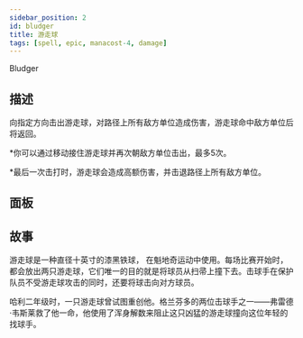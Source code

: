```yaml
---
sidebar_position: 2
id: bludger
title: 游走球
tags: [spell, epic, manacost-4, damage]
---
```


Bludger

<!--truncate-->



<CardBasics cardKey={id}/>


## 描述

向指定方向击出游走球，对路径上所有敌方单位造成伤害，游走球命中敌方单位后将返回。

*你可以通过移动接住游走球并再次朝敌方单位击出，最多5次。

*最后一次击打时，游走球会造成高额伤害，并击退路径上所有敌方单位。

## 面板


<LevelComponent/>


<CardDynamicTable cardKey={id}/>


<CardComplexTable cardKey={id}/>





## 故事

游走球是一种直径十英寸的漆黑铁球， 在魁地奇运动中使用。每场比赛开始时，都会放出两只游走球，它们唯一的目的就是将球员从扫帚上撞下去。击球手在保护队员不受游走球攻击的同时，还要将球击向对方球员。

哈利二年级时，一只游走球曾试图重创他。格兰芬多的两位击球手之一——弗雷德·韦斯莱救了他一命，他使用了浑身解数来阻止这只凶猛的游走球撞向这位年轻的找球手。



